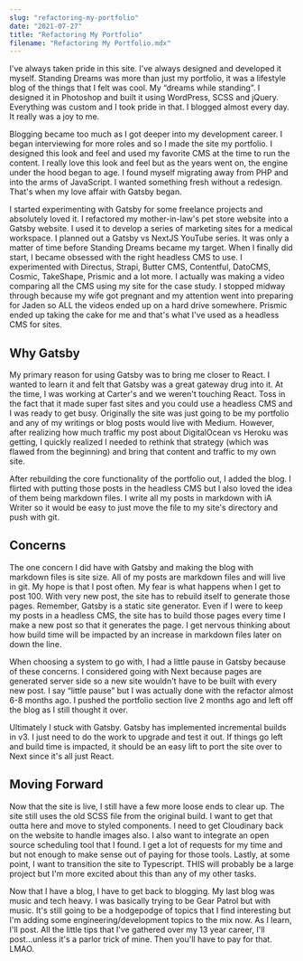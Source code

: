 ```yaml
---
slug: "refactoring-my-portfolio"
date: "2021-07-27"
title: "Refactoring My Portfolio"
filename: "Refactoring My Portfolio.mdx"
---
```


I've always taken pride in this site. I've always designed and developed it myself. Standing Dreams was more than just my portfolio, it was a lifestyle blog of the things that I felt was cool. My “dreams while standing”. I designed it in Photoshop and built it using WordPress, SCSS and jQuery. Everything was custom and I took pride in that. I blogged almost every day. It really was a joy to me.

Blogging became too much as I got deeper into my development career. I began interviewing for more roles and so I made the site my portfolio. I designed this look and feel and used my favorite CMS at the time to run the content. I really love this look and feel but as the years went on, the engine under the hood began to age. I found myself migrating away from PHP and into the arms of JavaScript. I wanted something fresh without a redesign. That's when my love affair with Gatsby began.

I started experimenting with Gatsby for some freelance projects and absolutely loved it. I refactored my mother-in-law's pet store website into a Gatsby website. I used it to develop a series of marketing sites for a medical workspace. I planned out a Gatsby vs NextJS YouTube series. It was only a matter of time before Standing Dreams became my target. When I finally did start, I became obsessed with the right headless CMS to use. I experimented with Directus, Strapi, Butter CMS, Contentful, DatoCMS, Cosmic, TakeShape, Prismic and a lot more. I actually was making a video comparing all the CMS using my site for the case study. I stopped midway through because my wife got pregnant and my attention went into preparing for Jaden so ALL the videos ended up on a hard drive somewhere. Prismic ended up taking the cake for me and that's what I've used as a headless CMS for sites.

## Why Gatsby
My primary reason for using Gatsby was to bring me closer to React. I wanted to learn it and felt that Gatsby was a great gateway drug into it. At the time, I was working at Carter's and we weren't touching React. Toss in the fact that it made super fast sites and you could use a headless CMS and I was ready to get busy. Originally the site was just going to be my portfolio and any of my writings or blog posts would live with Medium. However, after realizing how much traffic my post about DigitalOcean vs Heroku was getting, I quickly realized I needed to rethink that strategy (which was flawed from the beginning) and bring that content and traffic to my own site.

After rebuilding the core functionality of the portfolio out, I added the blog. I flirted with putting those posts in the headless CMS but I also loved the idea of them being markdown files. I write all my posts in markdown with iA Writer so it would be easy to just move the file to my site's directory and push with git.

## Concerns
The one concern I did have with Gatsby and making the blog with markdown files is site size. All of my posts are markdown files and will live in git. My hope is that I post often. My fear is what happens when I get to post 100. With very new post, the site has to rebuild itself to generate those pages. Remember, Gatsby is a static site generator. Even if I were to keep my posts in a headless CMS, the site has to build those pages every time I make a new post so that it generates the page. I get nervous thinking about how build time will be impacted by an increase in markdown files later on down the line.

When choosing a system to go with, I had a little pause in Gatsby because of these concerns. I considered going with Next because pages are generated server side so a new site wouldn't have to be built with every new post. I say “little pause” but I was actually done with the refactor almost 6-8 months ago. I pushed the portfolio section live 2 months ago  and left off the blog as I still thought it over.

Ultimately I stuck with Gatsby. Gatsby has implemented incremental builds in v3. I just need to do the work to upgrade and test it out. If things go left and build time is impacted, it should be an easy lift to port the site over to Next since it's all just React.

## Moving Forward
Now that the site is live, I still have a few more loose ends to clear up. The site still uses the old SCSS file from the original build. I want to get that outta here and move to styled components. I need to get Cloudinary back on the website to handle images also. I also want to integrate an open source scheduling tool that I found. I get a lot of requests for my time and but not enough to make sense out of paying for those tools. Lastly, at some point, I want to transition the site to Typescript. THIS will probably be a large project but I'm more excited about this than any of my other tasks.

Now that I have a blog, I have to get back to blogging. My last blog was music and tech heavy. I was basically trying to be Gear Patrol but with music. It's still going to be a hodgepodge of topics that I find interesting but I'm adding some engineering/development topics to the mix now. As I learn, I'll post. All the little tips that I've gathered over my 13 year career, I'll post...unless it's a parlor trick of mine. Then you'll have to pay for that. LMAO.